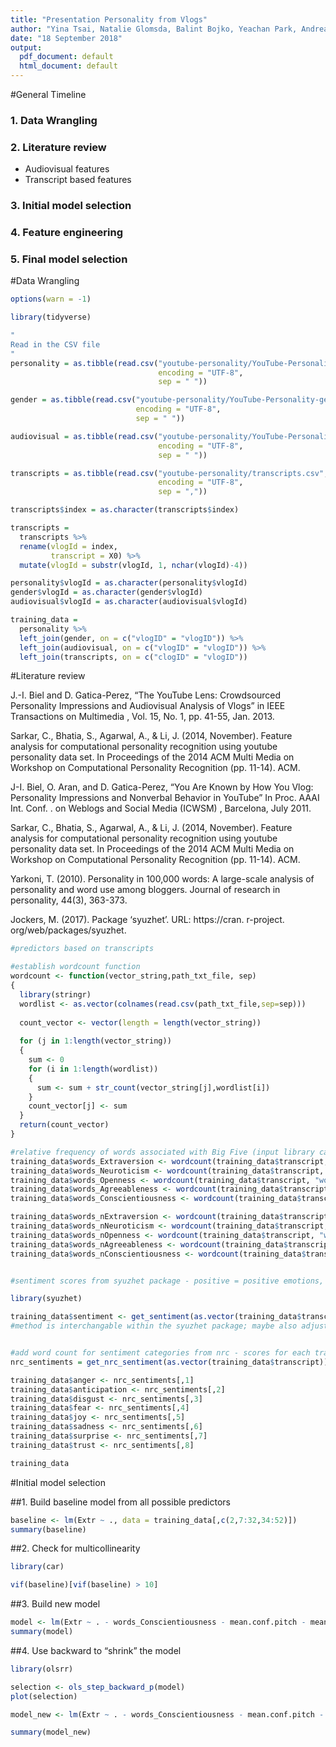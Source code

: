 ```yaml
---
title: "Presentation Personality from Vlogs"
author: "Yina Tsai, Natalie Glomsda, Balint Bojko, Yeachan Park, Andreas Hopf"
date: "18 September 2018"
output:
  pdf_document: default
  html_document: default
---
```




#General Timeline

###   1. Data Wrangling

###   2. Literature review

   - Audiovisual features
   - Transcript based features

###   3. Initial model selection 

###   4. Feature engineering 

###   5. Final model selection






#Data Wrangling

```r
options(warn = -1)

library(tidyverse)

" 
Read in the CSV file
"
personality = as.tibble(read.csv("youtube-personality/YouTube-Personality-Personality_impression_scores_train.csv", 
                                 encoding = "UTF-8",
                                 sep = " "))

gender = as.tibble(read.csv("youtube-personality/YouTube-Personality-gender.csv",
                            encoding = "UTF-8",
                            sep = " "))

audiovisual = as.tibble(read.csv("youtube-personality/YouTube-Personality-audiovisual_features.csv",
                                 encoding = "UTF-8",
                                 sep = " "))

transcripts = as.tibble(read.csv("youtube-personality/transcripts.csv",
                                 encoding = "UTF-8",
                                 sep = ","))

transcripts$index = as.character(transcripts$index)

transcripts =
  transcripts %>%
  rename(vlogId = index,
         transcript = X0) %>%
  mutate(vlogId = substr(vlogId, 1, nchar(vlogId)-4))

personality$vlogId = as.character(personality$vlogId)
gender$vlogId = as.character(gender$vlogId)
audiovisual$vlogId = as.character(audiovisual$vlogId)

training_data = 
  personality %>%
  left_join(gender, on = c("vlogID" = "vlogID")) %>%
  left_join(audiovisual, on = c("vlogID" = "vlogID")) %>%
  left_join(transcripts, on = c("clogID" = "vlogID"))
```

#Literature review

J.-I. Biel and D. Gatica-Perez, "The YouTube Lens: Crowdsourced Personality Impressions
and Audiovisual Analysis of Vlogs" in IEEE Transactions on Multimedia , Vol. 15, No. 1,
pp. 41-55, Jan. 2013.

Sarkar, C., Bhatia, S., Agarwal, A., & Li, J. (2014, November). Feature analysis for computational personality recognition using youtube personality data set. In Proceedings of the 2014 ACM Multi Media on Workshop on Computational Personality Recognition (pp. 11-14). ACM.

J-I. Biel, O. Aran, and D. Gatica-Perez, "You Are Known by How You Vlog: Personality 
Impressions and Nonverbal Behavior in YouTube" In Proc. AAAI Int. Conf. . on Weblogs
and Social Media (ICWSM) , Barcelona, July 2011.


Sarkar, C., Bhatia, S., Agarwal, A., & Li, J. (2014, November). Feature analysis for computational personality recognition using youtube personality data set. In Proceedings of the 2014 ACM Multi Media on Workshop on Computational Personality Recognition (pp. 11-14). ACM.

Yarkoni, T. (2010). Personality in 100,000 words: A large-scale analysis of personality and word use among bloggers. Journal of research in personality, 44(3), 363-373.

Jockers, M. (2017). Package 'syuzhet'. URL: https://cran. r-project. org/web/packages/syuzhet.

```r
#predictors based on transcripts

#establish wordcount function
wordcount <- function(vector_string,path_txt_file, sep)
{
  library(stringr)
  wordlist <- as.vector(colnames(read.csv(path_txt_file,sep=sep)))
  
  count_vector <- vector(length = length(vector_string))
  
  for (j in 1:length(vector_string))
  {
    sum <- 0
    for (i in 1:length(wordlist))
    {
      sum <- sum + str_count(vector_string[j],wordlist[i])
    }
    count_vector[j] <- sum
  }
  return(count_vector)
}

#relative frequency of words associated with Big Five (input library can be modified)
training_data$words_Extraversion <- wordcount(training_data$transcript, "words E.txt", sep = ",") / str_count(training_data$transcript)
training_data$words_Neuroticism <- wordcount(training_data$transcript, "words N.txt", sep = ",") / str_count(training_data$transcript)
training_data$words_Openness <- wordcount(training_data$transcript, "words O.txt", sep = ",") / str_count(training_data$transcript)
training_data$words_Agreeableness <- wordcount(training_data$transcript, "words A.txt", sep = ",") / str_count(training_data$transcript)
training_data$words_Conscientiousness <- wordcount(training_data$transcript, "words C.txt", sep = ",") / str_count(training_data$transcript)

training_data$words_nExtraversion <- wordcount(training_data$transcript, "words negative E.txt", sep = ",") / str_count(training_data$transcript)
training_data$words_nNeuroticism <- wordcount(training_data$transcript, "words negative N.txt", sep = ",") / str_count(training_data$transcript)
training_data$words_nOpenness <- wordcount(training_data$transcript, "words negative O.txt", sep = ",") / str_count(training_data$transcript)
training_data$words_nAgreeableness <- wordcount(training_data$transcript, "words negative A.txt", sep = ",") / str_count(training_data$transcript)
training_data$words_nConscientiousness <- wordcount(training_data$transcript, "words negative C.txt", sep = ",") / str_count(training_data$transcript)


#sentiment scores from syuzhet package - positive = positive emotions, negative = negative emotions

library(syuzhet)

training_data$sentiment <- get_sentiment(as.vector(training_data$transcript), method = "afinn")
#method is interchangable within the syuzhet package; maybe also adjust for transcript length


#add word count for sentiment categories from nrc - scores for each transcript ranging from 0+
nrc_sentiments = get_nrc_sentiment(as.vector(training_data$transcript))

training_data$anger <- nrc_sentiments[,1]
training_data$anticipation <- nrc_sentiments[,2]
training_data$disgust <- nrc_sentiments[,3]
training_data$fear <- nrc_sentiments[,4]
training_data$joy <- nrc_sentiments[,5]
training_data$sadness <- nrc_sentiments[,6]
training_data$surprise <- nrc_sentiments[,7]
training_data$trust <- nrc_sentiments[,8]

training_data
```


#Initial model selection

##1. Build baseline model from all possible predictors
```r
baseline <- lm(Extr ~ ., data = training_data[,c(2,7:32,34:52)])
summary(baseline)
```

##2. Check for multicollinearity
```r
library(car)

vif(baseline)[vif(baseline) > 10]
```

##3. Build new model 
```r
model <- lm(Extr ~ . - words_Conscientiousness - mean.conf.pitch - mean.spec.entropy - mean.num.apeak, data = training_data[,c(2,7:32,34:52)])
summary(model)
```

##4. Use backward to "shrink" the model
```r
library(olsrr)

selection <- ols_step_backward_p(model)
plot(selection)

model_new <- lm(Extr ~ . - words_Conscientiousness - mean.conf.pitch - mean.spec.entropy - mean.num.apeak - disgust - words_nConscientiousness - anger - sd.energy - words_nExtraversion - anticipation - words_nOpenness - words_nNeuroticism - sd.num.apeak - hogv.cogR - words_nAgreeableness - mean.val.apeak - hogv.cogC - sd.pitch - avg.voiced.seg - sd.conf.pitch - words_Openness - surprise - sadness - hogv.median, data = training_data[,c(2,7:32,34:52)])

summary(model_new)

```






































